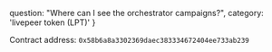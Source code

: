   question: "Where can I see the orchestrator campaigns?",
  category: 'livepeer token (LPT)'
}

Contract address: `0x58b6a8a3302369daec383334672404ee733ab239`